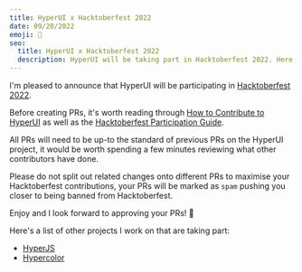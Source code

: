 ```yaml
---
title: HyperUI x Hacktoberfest 2022
date: 09/20/2022
emoji: 🎃
seo:
  title: HyperUI x Hacktoberfest 2022
  description: HyperUI will be taking part in Hacktoberfest 2022. Here some handy links and notes to look at before starting.
---
```


I'm pleased to announce that HyperUI will be participating in [Hacktoberfest 2022](https://hacktoberfest.com).

Before creating PRs, it's worth reading through [How to Contribute to HyperUI](/blog/how-to-contribute) as well as the [Hacktoberfest Participation Guide](https://hacktoberfest.com/participation/).

All PRs will need to be up-to the standard of previous PRs on the HyperUI project, it would be worth spending a few minutes reviewing what other contributors have done.

Please do not split out related changes onto different PRs to maximise your Hacktoberfest contributions, your PRs will be marked as `spam` pushing you closer to being banned from Hacktoberfest.

Enjoy and I look forward to approving your PRs! 🎃

Here's a list of other projects I work on that are taking part:

- [HyperJS](https://github.com/markmead/hyperjs)
- [Hypercolor](https://github.com/jordihales/hypercolor)
